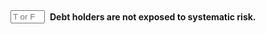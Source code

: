 ::: {.question-block}

<form onsubmit="event.preventDefault(); checkAnswerBox('module4_tf_q67','F')" style="display: flex; align-items: center; gap: 8px;">
<input type="text" id="module4_tf_q67" name="module4_tf_q67" maxlength="1" placeholder="T or F" style="width: 55px;" data-correct-answer="F" /> 
<label for="module4_tf_q67"><strong>Debt holders are not exposed to systematic risk.</strong></label>
</form>

<div id="feedback-module4_tf_q67" class="feedback" data-status="" style="display:none;">
The sentence is FALSE. Debt beta can be positive if default risk correlates with market downturns.
</div>

:::